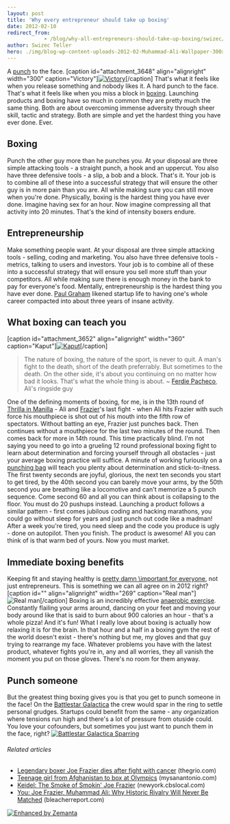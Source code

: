 ```yaml
---
layout: post
title: 'Why every entrepreneur should take up boxing'
date: 2012-02-10
redirect_from: 
            - /blog/why-all-entrepreneurs-should-take-up-boxing/swizec/3646
author: Swizec Teller
hero: ./img/blog-wp-content-uploads-2012-02-Muhammad-Ali-Wallpaper-300x225.jpg
---
```

A [punch](http://en.wikipedia.org/wiki/Punch_%28combat%29 "Punch (combat)") to the face. \[caption id="attachment_3648" align="alignright" width="300" caption="Victory"][![Victory](./img/blog-wp-content-uploads-2012-02-Muhammad-Ali-Wallpaper-300x225.jpg "Victory")](http://swizec.com/blog/wp-content/uploads/2012/02/Muhammad-Ali-Wallpaper.jpg)\[/caption] That's what it feels like when you release something and nobody likes it. A hard punch to the face. That's what it feels like when you miss a block in [boxing](http://en.wikipedia.org/wiki/Boxing "Boxing"). Launching products and boxing have so much in common they are pretty much the same thing. Both are about overcoming immense adversity through sheer skill, tactic and strategy. Both are simple and yet the hardest thing you have ever done. Ever.

## Boxing

Punch the other guy more than he punches you. At your disposal are three simple attacking tools - a straight punch, a hook and an uppercut. You also have three defensive tools - a slip, a bob and a block. That's it. Your job is to combine all of these into a successful strategy that will ensure the other guy is in more pain than you are. All while making sure you can still move when you're done. Physically, boxing is the hardest thing you have ever done. Imagine having sex for an hour. Now imagine compressing all that activity into 20 minutes. That's the kind of intensity boxers endure.

## Entrepreneurship

Make something people want. At your disposal are three simple attacking tools - selling, coding and marketing. You also have three defensive tools - metrics, talking to users and investors. Your job is to combine all of these into a successful strategy that will ensure you sell more stuff than your competitors. All while making sure there is enough money in the bank to pay for everyone's food. Mentally, entrepreneurship is the hardest thing you have ever done. [Paul Graham](http://paulgraham.com "Paul Graham (computer programmer)") likened startup life to having one's whole career compacted into about three years of insane activity.

## What boxing can teach you

\[caption id="attachment_3652" align="alignright" width="360" caption="Kaput"][![Kaput](http://swizec.com/blog/wp-content/uploads/2012/02/kaput.gif "Kaput")](./img/blog-wp-content-uploads-2012-02-kaput.gif)\[/caption]

> The nature of boxing, the nature of the sport, is never to quit. A man's fight to the death, short of the death preferrably. But sometimes to the death. On the other side, it's about you continuing on no matter how bad it looks. That's what the whole thing is about. ~ [Ferdie Pacheco](http://en.wikipedia.org/wiki/Ferdie_Pacheco "Ferdie Pacheco"), Ali's ringside guy

One of the defining moments of boxing, for me, is in the 13th round of [Thrilla in Manilla](http://en.wikipedia.org/wiki/Thrilla_in_Manila "Thrilla in Manila") - Ali and [Frazier](http://www.joefrazier.com/ "Joe Frazier")'s last fight - when Ali hits Frazier with such force his mouthpiece is shot out of his mouth into the fifth row of spectators. Without batting an eye, Frazier just punches back. Then continues without a mouthpiece for the last two minutes of the round. Then comes back for more in 14th round. This time practically blind. I'm not saying you need to go into a grueling 12 round professional boxing fight to learn about determination and forcing yourself through all obstacles - just your average boxing practice will suffice. A minute of working furiously on a [punching bag](http://en.wikipedia.org/wiki/Punching_bag "Punching bag") will teach you plenty about determination and stick-to-itness. The first twenty seconds are joyful, glorious, the next ten seconds you start to get tired, by the 40th second you can barely move your arms, by the 50th second you are breathing like a locomotive and can't memorize a 5 punch sequence. Come second 60 and all you can think about is collapsing to the floor. You must do 20 pushups instead. Launching a product follows a similar pattern - first comes jubilous coding and hacking marathons, you could go without sleep for years and just punch out code like a madman! After a week you're tired, you need sleep and the code you produce is ugly - done on autopilot. Then you finish. The product is awesome! All you can think of is that warm bed of yours. Now you must market.

## Immediate boxing benefits

Keeping fit and staying healthy is [pretty damn \\important for everyone](http://swizec.com/blog/why-you-dont-exercise-every-day/swizec/3456 "Why you don’t exercise every day"), not just entrepreneurs. This is something we can all agree on in 2012 right? \[caption id="" align="alignright" width="269" caption="Real man"]![Real man](./img/blog-wp-content-uploads-2012-02-savelife223.png "Real man")\[/caption] Boxing is an incredibly effective [anaerobic exercise](http://en.wikipedia.org/wiki/Anaerobic_exercise "Anaerobic exercise"). Constantly flailing your arms around, dancing on your feet and moving your body around like that is said to burn about 900 calories an hour - that's a whole pizza! And it's fun! What I really love about boxing is actually how relaxing it is for the brain. In that hour and a half in a boxing gym the rest of the world doesn't exist - there's nothing but me, my gloves and that guy trying to rearrange my face. Whatever problems you have with the latest product, whatever fights you're in, any and all worries, they all vanish the moment you put on those gloves. There's no room for them anyway.

## Punch someone

But the greatest thing boxing gives you is that you get to punch someone in the face! On the [Battlestar Galactica](http://www.hulu.com/battlestar-galactica "Battlestar Galactica") the crew would spar in the ring to settle personal grudges. Startups could benefit from the same - any organization where tensions run high and there's a lot of pressure from otuside could. You love your cofounders, but sometimes you just want to punch them in the face, right? [![Battlestar Galactica Sparring](http://swizec.com/blog/wp-content/uploads/2012/02/2346288052_44b7311cf7.jpg "Battlestar Galactica Sparring")](./img/blog-wp-content-uploads-2012-02-2346288052_44b7311cf7.jpg)

###### Related articles

- [Legendary boxer Joe Frazier dies after fight with cancer](http://www.thegrio.com/sports/legendary-boxer-joe-frazier-dies-after-fight-with-cancer.php) (thegrio.com)
- [Teenage girl from Afghanistan to box at Olympics](http://www.mysanantonio.com/news/article/Teenage-girl-from-Afghanistan-to-box-at-Olympics-3238198.php) (mysanantonio.com)
- [Keidel: The Smoke of Smokin' Joe Frazier](http://newyork.cbslocal.com/2011/11/07/keidel-the-smoke-of-smokin%e2%80%99-joe-frazier/) (newyork.cbslocal.com)
- [You: Joe Frazier, Muhammad Ali: Why Historic Rivalry Will Never Be Matched](http://bleacherreport.com/articles/930529-joe-frazier-muhammad-ali-why-historic-rivalry-will-never-be-matched) (bleacherreport.com)

[![Enhanced by Zemanta](http://img.zemanta.com/zemified_e.png?x-id=ef232933-4755-4561-a881-95b64118e709)](http://www.zemanta.com/ "Enhanced by Zemanta")